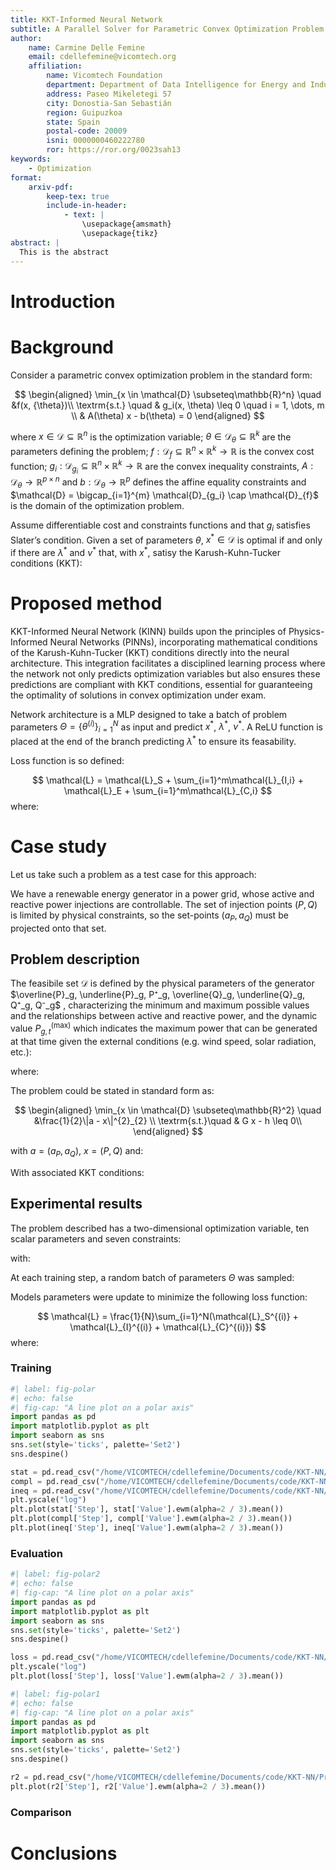 ```yaml
---
title: KKT-Informed Neural Network
subtitle: A Parallel Solver for Parametric Convex Optimization Problem
author: 
    name: Carmine Delle Femine
    email: cdellefemine@vicomtech.org
    affiliation:
        name: Vicomtech Foundation
        department: Department of Data Intelligence for Energy and Industrial Processes
        address: Paseo Mikeletegi 57
        city: Donostia-San Sebastián
        region: Guipuzkoa
        state: Spain
        postal-code: 20009
        isni: 0000000460222780
        ror: https://ror.org/0023sah13
keywords:
    - Optimization
format:
    arxiv-pdf:
        keep-tex: true
        include-in-header:
            - text: |
                \usepackage{amsmath}
                \usepackage{tikz}
abstract: |
  This is the abstract  
---
```


# Introduction

# Background

Consider a parametric convex optimization problem in the standard form:

$$
\begin{aligned}
\min_{x \in \mathcal{D} \subseteq\mathbb{R}^n} \quad &f(x, {\theta})\\
\textrm{s.t.} \quad & g_i(x, \theta) \leq 0 \quad i = 1, \dots, m \\
& A(\theta) x - b(\theta) = 0
\end{aligned}
$$

where $x \in \mathcal{D} \subseteq\mathbb{R}^n$ is the optimization variable; $\theta \in \mathcal{D}_\theta \subseteq \mathbb{R}^k$ are the parameters defining the problem; $f: \mathcal{D}_f \subseteq\mathbb{R}^n \times \mathbb{R}^k \to \mathbb{R}$ is the convex cost function; $g_i: \mathcal{D}_{g_i} \subseteq\mathbb{R}^n \times \mathbb{R}^k \to \mathbb{R}$ are the convex inequality constraints, $A: \mathcal{D}_\theta \to \mathbb{R}^{p \times n}$ and $b: \mathcal{D}_\theta \to \mathbb{R}^{p}$ defines the affine equality constraints and $\mathcal{D} = \bigcap_{i=1}^{m} \mathcal{D}_{g_i} \cap \mathcal{D}_{f}$ is the domain of the optimization problem.

Assume differentiable cost and constraints functions and that $g_i$ satisfies Slater's condition. Given a set of parameters $\theta$, $x^* \in \mathcal{D}$ is optimal if and only if there are $\lambda^*$ and $\nu^*$ that, with $x^*$, satisy the Karush-Kuhn-Tucker conditions (KKT):

```{=tex}
\begin{align}
    A(\theta) x^* - b(\theta) = 0&\\
    g_i(x^*, \theta) \leq 0& \quad i=1,\dots, m\\
    \lambda_i^* \geq 0& \quad i=1,\dots, m\\
    \lambda_i^* g_i(x^*, \theta) = 0& \quad i=1,\dots, m\\
    \nabla_{x^*} f(x^*, \theta) + \sum\nolimits_{i=1}^m \lambda^*_i\nabla_{x^*} g_i(x^*, \theta) + A^T\nu^* = 0 &
\end{align}
```
# Proposed method

KKT-Informed Neural Network (KINN) builds upon the principles of Physics-Informed Neural Networks (PINNs), incorporating mathematical conditions of the Karush-Kuhn-Tucker (KKT) conditions directly into the neural architecture. This integration facilitates a disciplined learning process where the network not only predicts optimization variables but also ensures these predictions are compliant with KKT conditions, essential for guaranteeing the optimality of solutions in convex optimization under exam.

Network architecture is a MLP designed to take a batch of problem parameters $\Theta = \{\theta^{(i)}\}_{i=1}^N$ as input and predict $x^*$, $\lambda^*$, $\nu^*$. A ReLU function is placed at the end of the branch predicting $\lambda^*$ to ensure its feasability.

```{=tex}
\begin{align}
(\hat{x}, \hat{\lambda}, \hat{\nu}) &= \textrm{KINN}(\Theta)\\
\hat{\lambda} &\in \mathbb{R}⁰_+
\end{align}
```

Loss function is so defined:

$$
\mathcal{L} = \mathcal{L}_S + \sum_{i=1}^m\mathcal{L}_{I,i} + \mathcal{L}_E  + \sum_{i=1}^m\mathcal{L}_{C,i} 
$$
where:

```{=tex}
\begin{align}
    \mathcal{L}_S =& \|\nabla_{\hat{x}} f(\hat{x}, \theta) + \sum\nolimits_{i=1}^m \hat{\lambda}_i\nabla_{\hat{x}} g_i(\hat{x}, \theta) + A^T\hat{\nu}\|_2\\ 
    \mathcal{L}_{I,i}  =& \|\max(0, g_i(\hat{x}, \theta))\|_2\\
    \mathcal{L}_E =& \|A(\theta) \hat{x} - b(\theta)\|_2\\
    \mathcal{L}_{C,i}  =& \|\hat{\lambda}_i g_i(\hat{x}, \theta)\|_2\\
\end{align}
```
# Case study
Let us take such a problem as a test case for this approach:

We have a renewable energy generator in a power grid, whose active and reactive power injections are controllable. The set of injection points $(P,Q)$ is limited by physical constraints, so the set-points $(a_P, a_Q)$ must be projected onto that set.


## Problem description

The feasibile set $\mathcal{D}$ is defined by the physical parameters of the generator $\overline{P}_g, \underline{P}_g, P⁺_g, \overline{Q}_g, \underline{Q}_g, Q⁺_g, Q⁻_g$ , characterizing the minimum and maximum possible values and the relationships between active and reactive power, and the dynamic value $P^{\textrm{(max)}}_{g,t}$ which indicates the maximum power that can be generated at that time given the external conditions (e.g. wind speed, solar radiation, etc.):

\begin{equation}
\mathcal{D} = \{(P, Q) \in \mathbb{R}² | \underline{P}_g \leq P \leq P^{\textrm{(max)}}_{g,t}, Q_g \leq Q \leq \overline{Q}_g, Q \leq \tau^{(1)}_g P + \rho_g^{(1)}, Q \geq \tau^{(2)}_g P + \rho_g^{(2)}\}
\end{equation}

where:
```{=tex}
\begin{align}
    \tau^{(1)}_g &= \frac{Q_g⁺ - \overline{Q}_g}{\overline{P_g} - P_g⁺}\\
    \rho^{(1)}_g &= \overline{Q}_g - \tau^{(1)}_gP_g⁺\\
    \tau^{(2)}_g &= \frac{Q_g^- - \underline{Q}_g}{\overline{P_g} - P_g⁺}\\
    \rho^{(2)}_g &= \underline{Q}_g - \tau^{(2)}_gP_g⁺  \\
\end{align}
```
\begin{center}
\begin{tikzpicture}

% Assi


% Area grigia
\fill[gray!20] (0,-3) rectangle (5,3);
\fill[gray!20] (5,-2) rectangle (6,2);
\fill[gray!20] (5,2) -- (6,2) -- (5,3) -- cycle;
\fill[gray!20] (5,-2) -- (6,-2) -- (5,-3) -- cycle;
% Linee tratteggiate orizzontali per Q
\draw (0,3) -- (5,3);
\draw[dashed] (0,2) -- (6,2);
\draw[dashed] (0,-2) -- (6,-2);
\draw (0,-3) -- (5,-3);

% Linee tratteggiate verticali per P
\draw[dashed] (5,3) -- (5,-3);

% Etichette per Q
\node at (-0.3,3) {$Q_g$};
\node at (-0.5,2) {$Q_g^+$};
\node at (-0.3,-2) {$Q_g⁻$};
\node at (-0.5,-3) {$\underline{Q}_g$};

% Etichette per P
\node at (5,0.3) {$P_g^+$};
\node at (6,-0.3) {$\overline{P}_g$};

% Linee inclinate e relative etichette
\draw (5,3) -- (6,2);
\draw (5,-3) -- (6,-2);

\draw (6,1.5) -- (6,-2);
\node at (6.7,2) {$\tau_g^{(1)} P + \rho_g^{(1)}$};
\node at (6.7,-2) {$\tau_g^{(2)} P + \rho_g^{(2)}$};

\draw[->] (-0.5,0) -- (6.5,0) node[right] {$P$};
\draw[->] (0,-3.5) -- (0,3.5) node[above] {$Q$};
\end{tikzpicture}
\end{center}

The problem could be stated in standard form as:

$$
\begin{aligned}
\min_{x \in \mathcal{D} \subseteq\mathbb{R}^2} \quad &\frac{1}{2}\|a - x\|^{2}_{2} \\
\textrm{s.t.}\quad & G x - h \leq 0\\
\end{aligned}
$$

with $a = (a_P, a_Q)$, $x = (P, Q)$ and:

\begin{equation}
G = \begin{pmatrix}
-1 & 1 & 1 & 0 & 0 & -\tau^{(1)}_g & \tau^{(2)}_g\\
0 & 0 & 0 & -1 & 1 & 1 & 1
\end{pmatrix}^T
\end{equation}

\begin{equation}
h = \begin{pmatrix}
-\underline{P}_g & \overline{P}_g & P^{\textrm{(max)}}_{g,t} & -\underline{Q}_g & \overline{Q}_g & \rho^{(1)}_g & -\rho^{(2)}_g
\end{pmatrix}^T
\end{equation}

With associated KKT conditions:
\begin{align}
    G\hat{x} - h \leq 0&\\
    \lambda_i^* \geq 0& \quad i=1,\dots, 7\\
    G^T\hat\lambda = 0&\\
    (a-\hat{x}) + G^T\hat\lambda  = 0 &
\end{align}

## Experimental results
The problem described has a two-dimensional optimization variable, ten scalar parameters and seven constraints:

\begin{equation}
 (X, \Lambda) = \mathrm{KINN}(\Theta)
\end{equation}

with: 
\begin{align}
\Theta \in \mathbb{R}^{N \times 10}, \quad&\Theta_{i} = (a_P^{(i)}, a_Q^{(i)},\overline{P}_g^{(i)}, \underline{P}_g^{(i)}, P_g^{+^{(i)}}, \overline{Q}_g^{(i)}, \underline{Q}_g^{(i)}, Q_g^{+^{(i)}}, Q_g^{-^{(i)}}, P^{\textrm{(max)}^{(i)}}_{g,t})\\
X \in \mathbb{R}^{N \times 2}, \quad&X_{i} = (P^{(i)}, Q^{(i)})\\
\Lambda \in \mathbb{R}_+^{0^{N \times 7}}, \quad&\Lambda_{i} = \lambda^{(i)}
\end{align}

At each training step, a random batch of parameters $\Theta$ was sampled:

\begin{align}
a_P^{(i)} &\sim U(0~\mathrm{p.u}., 1~\mathrm{p.u.})\\
a_Q^{(i)} &\sim U(-1~\mathrm{p.u}., 1~\mathrm{p.u.})\\
\overline{P}_g^{(i)} &\sim U(0.2~\mathrm{p.u}., 0.8~\mathrm{p.u.})\\
P_g^{+^{(i)}} &\sim U(0~\mathrm{p.u}., \overline{P}_g^{(i)})\\
\overline{Q}_g^{(i)} &\sim U(0.2~\mathrm{p.u}., 0.8~\mathrm{p.u.})\\
Q_g^{+^{(i)}} &\sim U(0~\mathrm{p.u}., \overline{Q}_g^{(i)})\\
P^{\textrm{(max)}^{(i)}}_{g,t} &\sim U(0~\mathrm{p.u}., \overline{P}_g^{(i)})
\end{align}

Models parameters were update to minimize the following loss function:

$$
\mathcal{L} = \frac{1}{N}\sum_{i=1}^N(\mathcal{L}_S^{(i)} + \mathcal{L}_{I}^{(i)}  + \mathcal{L}_{C}^{(i)})
$$
where:

```{=tex}
\begin{align}
    \mathcal{L}_S^{(i)} =& \|(a^{(i)}-\hat{x}^{(i)}) + G^{(i)^{T}}\hat\lambda^{(i)}\|_2\\ 
    \mathcal{L}_{I}^{(i)}  =& \|\max(0, G^{(i)}\hat{x} - h^{(i)})\|_2\\
    \mathcal{L}_{C}^{(i)}  =& \|G^{(i)^{T}}\hat\lambda^{(i)}\|_2\\
\end{align}
```

### Training
```python
#| label: fig-polar
#| echo: false
#| fig-cap: "A line plot on a polar axis"
import pandas as pd
import matplotlib.pyplot as plt
import seaborn as sns
sns.set(style='ticks', palette='Set2')
sns.despine()

stat = pd.read_csv("/home/VICOMTECH/cdellefemine/Documents/code/KKT-NN/Preprint/plots/stat.csv")
compl = pd.read_csv("/home/VICOMTECH/cdellefemine/Documents/code/KKT-NN/Preprint/plots/compl.csv")
ineq = pd.read_csv("/home/VICOMTECH/cdellefemine/Documents/code/KKT-NN/Preprint/plots/ineq.csv")
plt.yscale("log")
plt.plot(stat['Step'], stat['Value'].ewm(alpha=2 / 3).mean())
plt.plot(compl['Step'], compl['Value'].ewm(alpha=2 / 3).mean())
plt.plot(ineq['Step'], ineq['Value'].ewm(alpha=2 / 3).mean())

```


### Evaluation
```python
#| label: fig-polar2
#| echo: false
#| fig-cap: "A line plot on a polar axis"
import pandas as pd
import matplotlib.pyplot as plt
import seaborn as sns
sns.set(style='ticks', palette='Set2')
sns.despine()

loss = pd.read_csv("/home/VICOMTECH/cdellefemine/Documents/code/KKT-NN/Preprint/plots/loss.csv")
plt.yscale("log")
plt.plot(loss['Step'], loss['Value'].ewm(alpha=2 / 3).mean())

```

```python
#| label: fig-polar1
#| echo: false
#| fig-cap: "A line plot on a polar axis"
import pandas as pd
import matplotlib.pyplot as plt
import seaborn as sns
sns.set(style='ticks', palette='Set2')
sns.despine()

r2 = pd.read_csv("/home/VICOMTECH/cdellefemine/Documents/code/KKT-NN/Preprint/plots/r2.csv")[100:]
plt.plot(r2['Step'], r2['Value'].ewm(alpha=2 / 3).mean())

```
### Comparison
# Conclusions